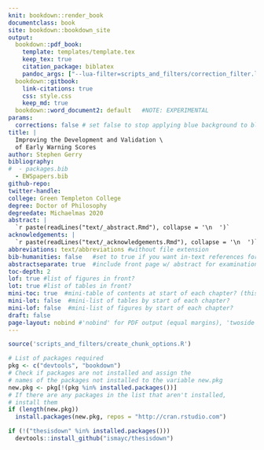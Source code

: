 ```yaml
---
knit: bookdown::render_book
documentclass: book
site: bookdown::bookdown_site
output:
  bookdown::pdf_book:
    template: templates/template.tex
    keep_tex: true
    citation_package: biblatex
    pandoc_args: ["--lua-filter=scripts_and_filters/correction_filter.lua"] #comment out to stop applying blue background to inline corrections
  bookdown::gitbook:
    link-citations: true
    css: style.css
    keep_md: true
  bookdown::word_document2: default   #NOTE: EXPERIMENTAL
params:
  corrections: false # set false to stop applying blue background to blocks of corrections
title: |
  Improving the Development and Validation \
  of Early Warning Scores
author: Stephen Gerry
bibliography:
#  - packages.bib
  - EWSpapers.bib
github-repo: 
twitter-handle: 
college: Green Templeton College
degree: Doctor of Philosophy
degreedate: Michaelmas 2020
abstract: |
  `r paste(readLines("text/_abstract.Rmd"), collapse = '\n  ')`
acknowledgements: |
  `r paste(readLines("text/_acknowledgements.Rmd"), collapse = '\n  ')`
abbreviations: text/abbreviations #without file extension
bib-humanities: false   #set to true if you want in-text references formatted as author-year
abstractseparate: true  #include front page w/ abstract for examination schools?
toc-depth: 2
lof: true #list of figures in front?
lot: true #list of tables in front?
mini-toc: true  #mini-table of contents at start of each chapter? (this just prepares it; you must also add \minitoc after the chapter titles)
mini-lot: false  #mini-list of tables by start of each chapter?
mini-lof: false  #mini-list of figures by start of each chapter?
draft: false
page-layout: nobind #'nobind' for PDF output (equal margins), 'twoside' for two-sided binding (mirror margins and blank pages), leave blank for one-sided binding (left margin > right margin)
---
```


<!-- NOTE ON COMPILING YOUR THESIS: 
- if you want to compile the whole thesis, click 'Build Book' over on the Build tab; if you just click 'knit' on Index.Rmd, it may just put "Placeholder" as text in individual chapters instead of compiling all the conten¨¨
- compiling your thesis will leave a lot of files in your working directory, mostly for the mini tables of content - you can run the command 'file.remove(list.files(pattern = ".log$|.maf$|.mtc"))' in the R console to remove them in one go
 -->


```r
source('scripts_and_filters/create_chunk_options.R')
```
<!-- NOTE ON CREATING NEW CHUNK OPTIONS: 
- include the create_chunk_options chunk above at the top of your index.Rmd file
- this adds code to create additional chunk options you need (e.g. for adding author references to the quotes you see at the top of chapter 1 and 4 with r markdown rather than latex syntax)
- if you need to create additional chunk options for your own purposes, I recommend you do it in the file scripts/create_chunk_options.R to avoid clutter in index.Rmd
-->

```r
# List of packages required
pkg <- c("devtools", "bookdown")
# Check if packages are not installed and assign the
# names of the packages not installed to the variable new.pkg
new.pkg <- pkg[!(pkg %in% installed.packages())]
# If there are any packages in the list that aren't installed,
# install them
if (length(new.pkg))
  install.packages(new.pkg, repos = "http://cran.rstudio.com")

if (!("thesisdown" %in% installed.packages()))
  devtools::install_github("ismayc/thesisdown")
```










